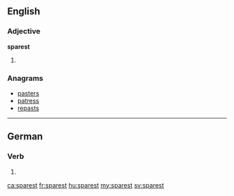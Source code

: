 ==English==

===Adjective===
'''sparest'''

# {{en-superlative of|spare}}

===Anagrams===
* [[pasters#English|pasters]]
* [[patress#English|patress]]
* [[repasts#English|repasts]]

----

==German==

===Verb===
{{head|de}}

# {{de-verb form of|sparen|2|s|k1}}

[[ca:sparest]]
[[fr:sparest]]
[[hu:sparest]]
[[my:sparest]]
[[sv:sparest]]